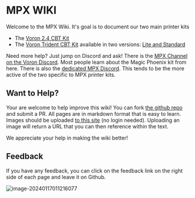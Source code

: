 # MPX WIKI

Welcome to the MPX Wiki. It's goal is to document our two main printer kits
- The [Voron 2.4 CBT Kit](./VORON-2.4-CBT-KIT/BOM-List.mdx)
- The [Voron Trident CBT Kit](./VORON-TRIDENT-CBT-KIT/Trident-CBT-Bom.mdx) available in two versions: [Lite and Standard](./VORON-TRIDENT-CBT-KIT/About-Trident-Kit)

Need more help? Just jump on Discord and ask! There is the [MPX Channel on the Voron Discord](https://discord.com/channels/460117602945990666/701761252275257374). Most people learn about the Magic Phoenix kit from here. There is also the [dedicated MPX Discord](https://discord.gg/3Uhq6k7YSg). This tends to be the more active of the two specific to MPX printer kits.

## Want to Help?

Your are welcome to help improve this wiki!  You can fork [the github repo](https://github.com/MagicPhoenix/mpx-wiki/) and submit a PR.  All pages are in markdown format that is easy to learn. Images should be uploaded [to this site](https://img.mpx.wiki/) (no login needed). Uploading an image will return a URL that you can then reference within the text.

We appreciate your help in making the wiki better! 

## Feedback

If you have any feedback, you can click on the feedback link on the right side of each page and leave it on Github.

![image-20240117011216077](https://img.mpx.wiki/i/2024/01/17/65a6b8f188cf6.webp)
